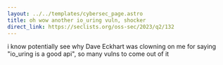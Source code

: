 ```yaml
---
layout: ../../templates/cybersec_page.astro
title: oh wow another io_uring vuln, shocker
direct_link: https://seclists.org/oss-sec/2023/q2/132
---
```


i know potentially see why Dave Eckhart was clowning on me for saying "io_uring is a good api", so many vulns to come out of it